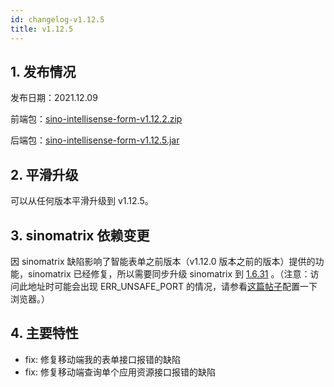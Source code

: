 ```yaml
---
id: changelog-v1.12.5
title: v1.12.5
---
```



## 1. 发布情况

发布日期：2021.12.09

前端包：[sino-intellisense-form-v1.12.2.zip](http://sino-intellisense-form.oss-cn-beijing.aliyuncs.com/v1.12.0/sino-intellisense-form-v1.12.2.zip)

后端包：[sino-intellisense-form-v1.12.5.jar](http://sino-intellisense-form.oss-cn-beijing.aliyuncs.com/v1.12.4/sino-intellisense-form-v1.12.5.jar)

## 2. 平滑升级

可以从任何版本平滑升级到 v1.12.5。

## 3. sinomatrix 依赖变更

因 sinomatrix 缺陷影响了智能表单之前版本（v1.12.0 版本之前的版本）提供的功能，sinomatrix 已经修复，所以需要同步升级 sinomatrix 到 [1.6.31](http://47.93.34.153:10080/sino-matrix/sino-matrix/blob/master/CHANGELOG.md) 。（注意：访问此地址时可能会出现 ERR_UNSAFE_PORT 的情况，请参看[这篇帖子](https://blog.csdn.net/kjcxmx/article/details/118122483)配置一下浏览器。）

## 4. 主要特性

- fix: 修复移动端我的表单接口报错的缺陷
- fix: 修复移动端查询单个应用资源接口报错的缺陷
